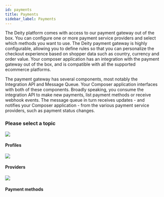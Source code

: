 ```yaml
---
id: payments
title: Payments
sidebar_label: Payments
---
```




The Deity platform comes with access to our payment gateway out of the box. You can configure one or more payment service providers and select which methods you want to use. The Deity payment gateway is highly configurable, allowing you to define rules so that you can personalize the checkout experience based on shopper data such as country, currency and order value. Your composer application has an integration with the payment gateway out of the box, and is compatible with all the supported ecommerce platforms.

The payment gateway has several components, most notably the Integration API and Message Queue. Your Composer application interfaces with both of these components. Broadly speaking, you consume the integration API to make new payments, list payment methods or receive webhook events. The message queue in turn receives updates - and notifies your Composer application - from the various payment service providers, such as payment status changes.



<Notice />


### Please select a topic
<div className="flex mb80 brighten">
  <Card to="/docs/console/payments/profiles">
    <img src="/docs/img/icons/userlist.svg" />
    <h4>Profiles</h4>
    <p></p>
  </Card>
  <Card to="/docs/console/payments/providers">
    <img src="/docs/img/icons/money.svg" />
    <h4>Providers</h4>
    <p></p>
  </Card>
  <Card to="/docs/console/payments/payment-methods">
    <img src="/docs/img/icons/paymentmethod.svg" />
    <h4>Payment methods</h4>
    <p></p>
  </Card>
</div>
